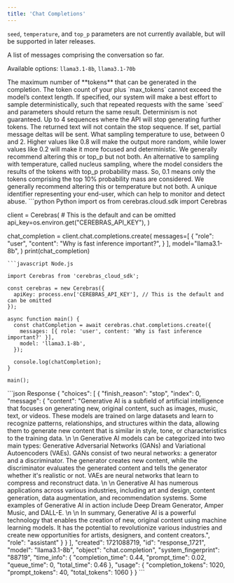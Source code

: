 ```yaml
---
title: 'Chat Completions'
---
```


<Note>`seed`, `temperature`, and `top_p` parameters are not currently available, but will be supported in later releases.</Note>

<ParamField path="messages" type="object[]" required="true">
A list of messages comprising the conversation so far.
</ParamField>

<ParamField path="model" type="enum<string>
">
Available options: `llama3.1-8b`, `llama3.1-70b` 
</ParamField>

<ParamField path="max_tokens" type="integer | null">
The maximum number of **tokens** that can be generated in the completion. The token count of your plus `max_tokens` cannot exceed the model’s context length.
</ParamField>

<ParamField path="seed" type="integer | null">
If specified, our system will make a best effort to sample deterministically, such that repeated requests with the same `seed` and parameters should return the same result. Determinism is not guaranteed.
</ParamField>

<ParamField path="stop" type="string | null">
Up to 4 sequences where the API will stop generating further tokens. The returned text will not contain the stop sequence.
</ParamField>

<ParamField path="stream" type="boolean | null">
If set, partial message deltas will be sent.
</ParamField>

<ParamField path="temperature" type="number | null">
What sampling temperature to use, between 0 and 2. Higher values like 0.8 will make the output more random, while lower values like 0.2 will make it more focused and deterministic. We generally recommend altering this or top_p but not both.
</ParamField>

<ParamField path="top_p" type="number | null">
An alternative to sampling with temperature, called nucleus sampling, where the model considers the results of the tokens with top_p probability mass. So, 0.1 means only the tokens comprising the top 10% probability mass are considered. We generally recommend altering this or temperature but not both.
</ParamField>

<ParamField path="user" type="string | null">
A unique identifier representing your end-user, which can help to monitor and detect abuse.
</ParamField>




<RequestExample>
```python Python
import os
from cerebras.cloud.sdk import Cerebras
 
client = Cerebras(
    # This is the default and can be omitted
    api_key=os.environ.get("CEREBRAS_API_KEY"),
)
 
chat_completion = client.chat.completions.create(
    messages=[
        {
            "role": "user",
            "content": "Why is fast inference important?",
        }
    ],
    model="llama3.1-8b",
)
print(chat_completion)
```
```javascript Node.js

import Cerebras from 'cerebras_cloud_sdk';
 
const cerebras = new Cerebras({
  apiKey: process.env['CEREBRAS_API_KEY'], // This is the default and can be omitted
});
 
async function main() {
  const chatCompletion = await cerebras.chat.completions.create({
    messages: [{ role: 'user', content: 'Why is fast inference important?' }],
    model: 'llama3.1-8b',
  });
 
  console.log(chatCompletion);
}
 
main();
```
</RequestExample>

<ResponseExample>
```json Response
{
  "choices": [
    {
      "finish_reason": "stop",
      "index": 0,
      "message": {
        "content": "Generative AI is a subfield of artificial intelligence that focuses on generating new, original content, such as images, music, text, or videos. These models are trained on large datasets and learn to recognize patterns, relationships, and structures within the data, allowing them to generate new content that is similar in style, tone, or characteristics to the training data. \n \n Generative AI models can be categorized into two main types: Generative Adversarial Networks (GANs) and Variational Autoencoders (VAEs). GANs consist of two neural networks: a generator and a discriminator. The generator creates new content, while the discriminator evaluates the generated content and tells the generator whether it's realistic or not. VAEs are neural networks that learn to compress and reconstruct data. \n \n Generative AI has numerous applications across various industries, including art and design, content generation, data augmentation, and recommendation systems. Some examples of Generative AI in action include Deep Dream Generator, Amper Music, and DALL-E. \n \n In summary, Generative AI is a powerful technology that enables the creation of new, original content using machine learning models. It has the potential to revolutionize various industries and create new opportunities for artists, designers, and content creators.",
        "role": "assistant"
      }
    }
  ],
  "created": 1721088719,
  "id": "response_1721",
  "model": "llama3.1-8b",
  "object": "chat.completion",
  "system_fingerprint": "88719",
  "time_info": {
    "completion_time": 0.44,
    "prompt_time": 0.02,
    "queue_time": 0,
    "total_time": 0.46
  },
  "usage": {
    "completion_tokens": 1020,
    "prompt_tokens": 40,
    "total_tokens": 1060
  }
}
```
</ResponseExample> 